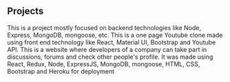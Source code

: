 ## Projects

<ProjectCard title="Petbook- Socia Media for pets" link="https://github.com/anuj-rathore-au5/petbook" bg="linear-gradient(to right, #D4145A 0%, #FBB03B 100%)">
This is a project mostly focused on backend technologies like Node, Express, MongoDB, mongoose, etc.
</ProjectCard>

<ProjectCard title="Youtube Clone" link="https://github.com/shubham-singh-au5/youtube-clone" bg="linear-gradient(to right, #D4145A 0%, #FBB03B 100%)">
This is a one page Youtube clone made using front end technology like React, Material UI, Bootstrap and Youtube API.
</ProjectCard>

<ProjectCard title="DevMedia- Connecting Developers" link="https://github.com/shubham-singh-au5/devMedia" bg="linear-gradient(to right, #D4145A 0%, #FBB03B 100%)">
This is a website where developers of a company can take part in discussions, forums and check other people's profile. It was made using React, Redux, Node, ExpressJS, MongoDB, mongoose, HTML, CSS, Bootstrap and Heroku for deployment
</ProjectCard>

